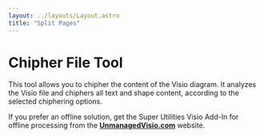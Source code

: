 ```yaml
---
layout: ../layouts/Layout.astro
title: "Split Pages"
---
```



# Chipher File Tool

This tool allows you to chipher the content of the Visio diagram. 
It analyzes the Visio file and chiphers all text and shape content, according to the selected chiphering options.

If you prefer an offline solution, get the  Super Utilities Visio Add-In for offline processing from the <a href="https://unmanagedvisio.com/products/vsu" target="_blank"><strong>UnmanagedVisio.com</strong></a> website.

<ChipherFile client:load />
